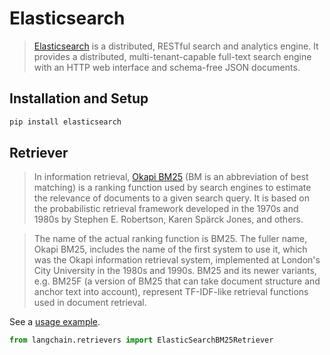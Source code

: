 # Elasticsearch

>[Elasticsearch](https://www.elastic.co/elasticsearch/) is a distributed, RESTful search and analytics engine. 
> It provides a distributed, multi-tenant-capable full-text search engine with an HTTP web interface and schema-free 
> JSON documents.


## Installation and Setup

```bash
pip install elasticsearch
```

## Retriever

>In information retrieval, [Okapi BM25](https://en.wikipedia.org/wiki/Okapi_BM25) (BM is an abbreviation of best matching) is a ranking function used by search engines to estimate the relevance of documents to a given search query. It is based on the probabilistic retrieval framework developed in the 1970s and 1980s by Stephen E. Robertson, Karen Spärck Jones, and others.

>The name of the actual ranking function is BM25. The fuller name, Okapi BM25, includes the name of the first system to use it, which was the Okapi information retrieval system, implemented at London's City University in the 1980s and 1990s. BM25 and its newer variants, e.g. BM25F (a version of BM25 that can take document structure and anchor text into account), represent TF-IDF-like retrieval functions used in document retrieval.

See a [usage example](/docs/modules/data_io/retrievers/integrations/elastic_search_bm25.ipynb).

```python
from langchain.retrievers import ElasticSearchBM25Retriever
```
